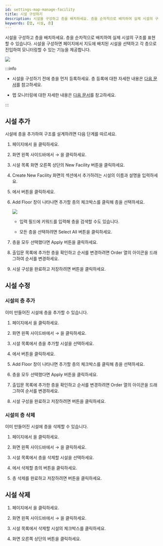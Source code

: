 ```yaml
---
id: settings-map-manage-facility
title: 시설 구성하기
description: 시설을 구성하고 층을 배치하세요. 층을 순차적으로 배치하여 실제 시설의 구조를 표현할 수 있습니다.
keywords: [맵, 시설, 층]
---
```


시설을 구성하고 층을 배치하세요. 층을 순차적으로 배치하여 실제 시설의 구조를 표현할 수 있습니다. 시설을 구성하면 <Cmd sid='shell.header.arena' /> 페이지에서 지도에 배치된 시설을 선택하고 각 층으로 진입하여 모니터링할 수 있는 기능을 제공합니다.

<Image src='/img/monitoring-map-select-floor.png' alone />

:::info

* 시설을 구성하기 전에 층을 먼저 등록하세요. 층 등록에 대한 자세한 내용은 [다음 문서](settings-map-manage-floor)를 참고하세요.

* 맵 모니터링에 대한 자세한 내용은 [다음 문서](monitoring-map)를 참고하세요.

:::

## 시설 추가

시설에 층을 추가하여 구조를 설계하려면 다음 단계를 따르세요.

1. <Cmd sid='shell.header.launcher' /> 페이지에서 <Cmd sid='shell.header.setting' />을 클릭하세요.

1. 화면 왼쪽 사이드바에서 <Cmd sid='setting.menu.map.root' /> → <Cmd sid='setting.menu.map.facility' />을 클릭하세요.

1. 시설 목록 화면 오른쪽 상단의 <Cmd>New Facility</Cmd> 버튼을 클릭하세요.

1. <Cmd>Create New Facility</Cmd> 화면의 <Cmd sid='setting.facility.information.section.title' /> 섹션에서 추가하려는 시설의 이름과 설명을 입력하세요.

1. <Cmd sid='setting.facility.configuration.section.title' />에서 <Cmd sid='common.add' /> 버튼을 클릭하세요.

1. <Cmd>Add Floor</Cmd> 창이 나타나면 추가할 층의 체크박스를 클릭해 층을 선택하세요.

    <Image src='/img/biostarx-settings-map-facility-add-floor.png' alone />

    * 입력 필드에 키워드를 입력해 층을 검색할 수도 있습니다.

    * 모든 층을 선택하려면 <Cmd>Select All</Cmd> 버튼을 클릭하세요.

1. 층을 모두 선택했다면 <Cmd>Apply</Cmd> 버튼을 클릭하세요.

1. 출입문 목록에 추가한 층을 확인하고 순서를 변경하려면 <Cmd>Order</Cmd> 열의 <IcDorder /> 아이콘을 드래그하여 순서를 변경하세요.

1. 시설 구성을 완료하고 저장하려면 <Cmd sid='common.apply' /> 버튼을 클릭하세요.


## 시설 수정

### 시설의 층 추가

이미 만들어진 시설에 층을 추가할 수 있습니다.

1. <Cmd sid='shell.header.launcher' /> 페이지에서 <Cmd sid='shell.header.setting' />을 클릭하세요.

1. 화면 왼쪽 사이드바에서 <Cmd sid='setting.menu.map.root' /> → <Cmd sid='setting.menu.map.facility' />을 클릭하세요.

1. 시설 목록에서 층을 추가할 시설을 선택하세요.

1. <Cmd sid='setting.facility.configuration.section.title' />에서 <Cmd sid='common.add' /> 버튼을 클릭하세요.

1. <Cmd>Add Floor</Cmd> 창이 나타나면 추가할 층의 체크박스를 클릭해 층을 선택하세요.

1. 층을 모두 선택했다면 <Cmd>Apply</Cmd> 버튼을 클릭하세요.

1. 출입문 목록에 추가한 층을 확인하고 순서를 변경하려면 <Cmd>Order</Cmd> 열의 <IcDorder /> 아이콘을 드래그하여 순서를 변경하세요.

1. 시설 구성을 완료하고 저장하려면 <Cmd sid='common.apply' /> 버튼을 클릭하세요.

### 시설의 층 삭제

이미 만들어진 시설에 층을 삭제할 수 있습니다.

1. <Cmd sid='shell.header.launcher' /> 페이지에서 <Cmd sid='shell.header.setting' />을 클릭하세요.

1. 화면 왼쪽 사이드바에서 <Cmd sid='setting.menu.map.root' /> → <Cmd sid='setting.menu.map.facility' />을 클릭하세요.

1. 시설 목록에서 층을 삭제할 시설을 선택하세요.

1. <Cmd sid='setting.facility.configuration.section.title' />에서 삭제할 층의 <IcTrash className='red' /> 버튼을 클릭하세요.

1. 층 삭제를 완료하고 저장하려면 <Cmd sid='common.apply' /> 버튼을 클릭하세요.


## 시설 삭제

1. <Cmd sid='shell.header.launcher' /> 페이지에서 <Cmd sid='shell.header.setting' />을 클릭하세요.

1. 화면 왼쪽 사이드바에서 <Cmd sid='setting.menu.map.root' /> → <Cmd sid='setting.menu.map.facility' />을 클릭하세요.

1. 시설 목록에서 삭제할 시설의 체크박스를 클릭하세요.

1. 화면 오른쪽 상단의 <Cmd sid='common.delete' /> 버튼을 클릭하세요.